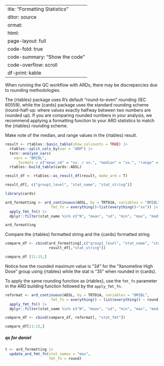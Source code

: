  ---
title: "Formatting Statistics"
editor: source
format: 
  html:
    page-layout: full
    code-fold: true
    code-summary: "Show the code"
    code-overflow: scroll 
    df-print: kable
---

When running the QC workflow with ARDs, there may be discrepancies due to rounding methodologies. 

The {rtables} package uses R's default "round-to-even" rounding (IEC 60559), while the {cards} package uses the standard rounding scheme (round-half-up: where values exactly halfway between two numbers are rounded up). If you are comparing rounded numbers in your analysis, we recommend applying a formatting function to your ARD statistics to match the {rtables} rounding scheme.

Make note of the median, and range values in the {rtables} result.
```r
result <- rtables::basic_table(show_colcounts = TRUE) |>
  rtables::split_cols_by(var = "ARM") |>
  tern::analyze_vars(
    vars = "BMIBL",
     .formats = c("mean_sd" = "xx. / xx.", "median" = "xx.", "range" = "(xx., xx.)")) |> # rounding stats to whole numbers
  rtables::build_table(cards::ADSL)

result_df <- rtables::as_result_df(result, make_ard = T)

result_df[, c("group1_level", "stat_name", "stat_string")]
```


```r
library(cards)

ard_formatting <- ard_continuous(ADSL, by = TRT01A, variables = "BMIBL",
                     fmt_fn = everything()~list(everything()~"xx")) |>
  apply_fmt_fn() |>
  dplyr::filter(stat_name %in% c("N", "mean", "sd", "min", "max", "median"))

ard_formatting
```

Compare the {rtables} formatted string and the {cards} formatted string

```r
compare_df <- cbind(ard_formatting[,c("group1_level", "stat_name", "stat", "stat_fmt")], 
                    result_df[,"stat_string"])

compare_df [11:15,]
```
Notice how the rounded maximum value is "34" for the "Xanomeline High Dose" group using {rtables} while the stat is "35" when rounded in {cards}.

To apply the same rounding function as {rtables}, use the `fmt_fn` parameter in the ARD building function followed by the `apply_fmt_fn`. 

```r
reformat <- ard_continuous(ADSL, by = TRT01A, variables = "BMIBL",
                     fmt_fn = everything() ~ list(everything() ~ round))|>
  apply_fmt_fn() |>
  dplyr::filter(stat_name %in% c("N", "mean", "sd", "min", "max", "median"))

compare_df <- cbind(compare_df, reformat[, "stat_fmt"])

compare_df[11:15,]
```
##### qs for daniel
```r

t <- ard_formatting |>
  update_ard_fmt_fn(stat_names = "max", 
                    fmt_fn = round)

```

